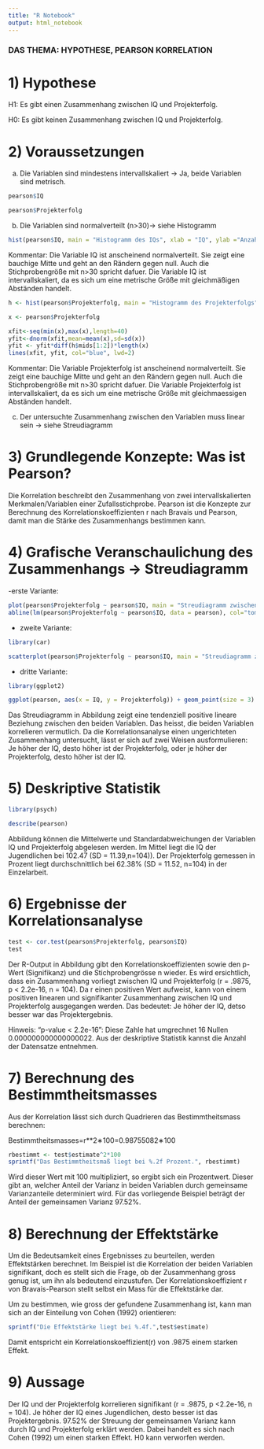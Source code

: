 ```yaml
---
title: "R Notebook"
output: html_notebook
---
```

### DAS THEMA: HYPOTHESE, PEARSON KORRELATION

# 1) Hypothese
H1: Es gibt einen Zusammenhang zwischen IQ und Projekterfolg.

H0: Es gibt keinen Zusammenhang zwischen IQ und Projekterfolg.

# 2) Voraussetzungen
(a) Die Variablen sind mindestens intervallskaliert -> Ja, beide Variablen sind metrisch.
```r
pearson$IQ
```
```r
pearson$Projekterfolg
```

(b) Die Variablen sind normalverteilt (n>30)-> siehe Histogramm

```r
hist(pearson$IQ, main = "Histogramm des IQs", xlab = "IQ", ylab ="Anzahl", col = "salmon" ,breaks = 15)
```
Kommentar: Die Variable IQ ist anscheinend normalverteilt. Sie zeigt eine bauchige Mitte und geht an den Rändern gegen null. Auch die Stichprobengröße mit n>30 spricht dafuer. Die Variable IQ ist intervallskaliert, da es sich um eine metrische Größe mit gleichmäßigen Abständen handelt.

```r
h <- hist(pearson$Projekterfolg, main = "Histogramm des Projekterfolgs", xlab = "Projekterfolg", ylab ="Anzahl", col = "lightblue" ,breaks = 15)

x <- pearson$Projekterfolg 

xfit<-seq(min(x),max(x),length=40)
yfit<-dnorm(xfit,mean=mean(x),sd=sd(x))
yfit <- yfit*diff(h$mids[1:2])*length(x)
lines(xfit, yfit, col="blue", lwd=2) 
```
Kommentar: Die Variable Projekterfolg ist anscheinend normalverteilt. Sie zeigt eine bauchige Mitte und geht an den Rändern gegen null. Auch die Stichprobengröße mit n>30 spricht dafuer. Die Variable Projekterfolg ist intervallskaliert, da es sich um eine metrische Größe mit gleichmaessigen Abständen handelt.

(c) Der untersuchte Zusammenhang zwischen den Variablen muss linear sein -> siehe Streudiagramm

# 3) Grundlegende Konzepte: Was ist Pearson?
Die Korrelation beschreibt den Zusammenhang von zwei intervallskalierten Merkmalen/Variablen einer Zufallsstichprobe. Pearson ist die Konzepte zur Berechnung des Korrelationskoeffizienten r nach Bravais und Pearson, damit man die Stärke des Zusammenhangs bestimmen kann.

# 4) Grafische Veranschaulichung des Zusammenhangs -> Streudiagramm
-erste Variante:
```r
plot(pearson$Projekterfolg ~ pearson$IQ, main = "Streudiagramm zwischen IQ und Projekterfolg", xlab = "IQ", ylab= "Projekterfolg")
abline(lm(pearson$Projekterfolg ~ pearson$IQ, data = pearson), col="tomato")
```
- zweite Variante:
```r
library(car)
```
```r
scatterplot(pearson$Projekterfolg ~ pearson$IQ, main = "Streudiagramm zwischen IQ und Projekterfolg", xlab = "IQ", ylab= "Projekterfolg")
```

- dritte Variante:
```r
library(ggplot2)
```
```r
ggplot(pearson, aes(x = IQ, y = Projekterfolg)) + geom_point(size = 3) + geom_smooth(method = "lm", col = "red")
```
Das Streudiagramm in Abbildung zeigt eine tendenziell positive lineare Beziehung zwischen den beiden Variablen. Das heisst, die beiden Variablen korrelieren vermutlich. Da die Korrelationsanalyse einen ungerichteten Zusammenhang untersucht, lässt er sich auf zwei Weisen ausformulieren: Je höher der IQ, desto höher ist der Projekterfolg, oder je höher der Projekterfolg, desto höher ist der IQ.

# 5) Deskriptive Statistik
```r
library(psych)
```
```r
describe(pearson)
```
Abbildung können die Mittelwerte und Standardabweichungen der Variablen IQ und Projekterfolg abgelesen werden. Im Mittel liegt die IQ der Jugendlichen bei 102.47 (SD = 11.39,n=104)). Der Projekterfolg gemessen in Prozent liegt durchschnittlich bei 62.38% (SD = 11.52, n=104) in der Einzelarbeit.

# 6) Ergebnisse der Korrelationsanalyse

```r
test <- cor.test(pearson$Projekterfolg, pearson$IQ)
test
```
Der R-Output in Abbildung gibt den Korrelationskoeffizienten sowie den p-Wert (Signifikanz) und die Stichprobengrösse n wieder. Es wird ersichtlich, dass ein Zusammenhang vorliegt zwischen IQ und Projekterfolg (r = .9875, p < 2.2e-16, n = 104). Da r einen positiven Wert aufweist, kann von einem positiven linearen und signifikanter Zusammenhang zwischen IQ und Projekterfolg ausgegangen werden. Das bedeutet: Je höher der IQ, detso besser war das Projektergebnis.

Hinweis: “p-value < 2.2e-16”: Diese Zahle hat umgrechnet 16 Nullen 0.000000000000000022. Aus der deskriptive Statistik kannst die Anzahl der Datensatze entnehmen.

# 7) Berechnung des Bestimmtheitsmasses
Aus der Korrelation lässt sich durch Quadrieren das Bestimmtheitsmass berechnen:

Bestimmtheitsmasses=r**2∗100=0.98755082∗100

```r
rbestimmt <- test$estimate^2*100
sprintf("Das Bestimmtheitsmaß liegt bei %.2f Prozent.", rbestimmt)
```
Wird dieser Wert mit 100 multipliziert, so ergibt sich ein Prozentwert. Dieser gibt an, welcher Anteil der Varianz in beiden Variablen durch gemeinsame Varianzanteile determiniert wird. Für das vorliegende Beispiel beträgt der Anteil der gemeinsamen Varianz 97.52%.

# 8) Berechnung der Effektstärke
Um die Bedeutsamkeit eines Ergebnisses zu beurteilen, werden Effektstärken berechnet. Im Beispiel ist die Korrelation der beiden Variablen signifikant, doch es stellt sich die Frage, ob der Zusammenhang gross genug ist, um ihn als bedeutend einzustufen. Der Korrelationskoeffizient r von Bravais-Pearson stellt selbst ein Mass für die Effektstärke dar.

Um zu bestimmen, wie gross der gefundene Zusammenhang ist, kann man sich an der Einteilung von Cohen (1992) orientieren:
```r
sprintf("Die Effektstärke liegt bei %.4f.",test$estimate)
```
Damit entspricht ein Korrelationskoeffizient(r) von .9875 einem starken Effekt.

# 9)  Aussage
Der IQ und der Projekterfolg korrelieren signifikant (r = .9875, p <2.2e-16, n = 104). Je höher der IQ eines Jugendlichen, desto besser ist das Projektergebnis. 97.52% der Streuung der gemeinsamen Varianz kann durch IQ und Projekterfolg erklärt werden. Dabei handelt es sich nach Cohen (1992) um einen starken Effekt. H0 kann verworfen werden.